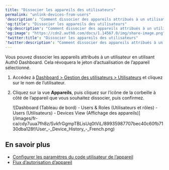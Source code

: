```yaml
---
title: "Dissocier les appareils des utilisateurs"
permalink: "unlink-devices-from-users"
'description': "Comment dissocier des appareils attribués à un utilisateur en utilisant Auth0 Dashboard."
'og:title': "Dissocier les appareils des utilisateurs"
'og:description': "Comment dissocier des appareils attribués à un utilisateur en utilisant Auth0 Dashboard."
'og:image': "https://cdn2.auth0.com/docs/1.14567.0/img/share-image.png"
'twitter:title': "Dissocier les appareils des utilisateurs"
'twitter:description': "Comment dissocier des appareils attribués à un utilisateur en utilisant Auth0 Dashboard."
---
```


Vous pouvez dissocier les appareils attribués à un utilisateur en utilisant <Tooltip href="/docs/docs/fr-ca/glossary?term=auth0-dashboard" tip="Auth0 Dashboard
Principal produit d’Auth0 pour configurer vos services." cta="Voir le glossaire">Auth0 Dashboard</Tooltip>. Cela révoquera le jeton d’actualisation de l’appareil sélectionné.

1. Accédez à [Dashboard > Gestion des utilisateurs > Utilisateurs](https://manage.auth0.com/#/users) et cliquez sur le nom de l’utilisateur.
2. Cliquez sur la vue **Appareils**, puis cliquez sur l’icône de la corbeille à côté de l’appareil que vous souhaitez dissocier, puis confirmez.

   <Frame>![Dashboard (Tableau de bord) - Users & Roles (Utilisateurs et rôles) - Users (Utilisateurs) - Devices View (Affichage des appareils)](/images/fr-ca/cdy7uua7fh8z/SvkfrGgmpTBLisUq0tViL/89935987707bec40c60fb7130dba128f/User_-_Device_History_-_French.png)</Frame>

## En savoir plus

* [Configurer les paramètres du code utilisateur de l’appareil](/docs/fr-ca/get-started/tenant-settings/configure-device-user-code-settings)
* [Flux d’autorisation d’appareil](/docs/fr-ca/get-started/authentication-and-authorization-flow/device-authorization-flow)